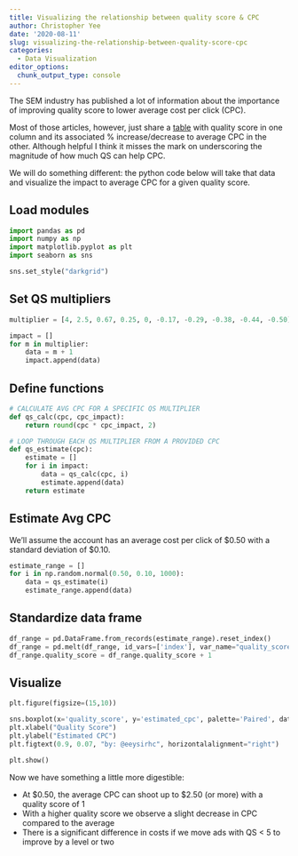 ```yaml
---
title: Visualizing the relationship between quality score & CPC
author: Christopher Yee
date: '2020-08-11'
slug: visualizing-the-relationship-between-quality-score-cpc
categories:
  - Data Visualization
editor_options: 
  chunk_output_type: console
---
```


The SEM industry has published a lot of information about the importance of improving quality score to lower average cost per click (CPC).

Most of those articles, however, just share a [table](https://www.uncommonlogic.com/wp-content/uploads/quality-score-cost-table-UCL-colors-2019-441x600.jpg) with quality score in one column and its associated % increase/decrease to average CPC in the other. Although helpful I think it misses the mark on underscoring the magnitude of how much QS can help CPC.

We will do something different: the python code below will take that data and visualize the impact to average CPC for a given quality score.

## Load modules
```python
import pandas as pd
import numpy as np
import matplotlib.pyplot as plt
import seaborn as sns

sns.set_style("darkgrid")
```

## Set QS multipliers
```python
multiplier = [4, 2.5, 0.67, 0.25, 0, -0.17, -0.29, -0.38, -0.44, -0.50]

impact = []
for m in multiplier:
    data = m + 1
    impact.append(data)
```

## Define functions
```python
# CALCULATE AVG CPC FOR A SPECIFIC QS MULTIPLIER
def qs_calc(cpc, cpc_impact):
    return round(cpc * cpc_impact, 2)

# LOOP THROUGH EACH QS MULTIPLIER FROM A PROVIDED CPC
def qs_estimate(cpc):
    estimate = []
    for i in impact:
        data = qs_calc(cpc, i)
        estimate.append(data)  
    return estimate
```

## Estimate Avg CPC

We'll assume the account has an average cost per click of \$0.50 with a standard deviation of \$0.10.

```python
estimate_range = []
for i in np.random.normal(0.50, 0.10, 1000):
    data = qs_estimate(i)
    estimate_range.append(data)
```

## Standardize data frame

```python
df_range = pd.DataFrame.from_records(estimate_range).reset_index()
df_range = pd.melt(df_range, id_vars=['index'], var_name="quality_score", value_name="estimated_cpc")
df_range.quality_score = df_range.quality_score + 1
```

## Visualize
```python
plt.figure(figsize=(15,10))

sns.boxplot(x='quality_score', y='estimated_cpc', palette='Paired', data=df_range)
plt.xlabel("Quality Score")
plt.ylabel("Estimated CPC")
plt.figtext(0.9, 0.07, "by: @eeysirhc", horizontalalignment="right")

plt.show()
```

Now we have something a little more digestible:

* At \$0.50, the average CPC can shoot up to \$2.50 (or more) with a quality score of 1
* With a higher quality score we observe a slight decrease in CPC compared to the average
* There is a significant difference in costs if we move ads with QS < 5 to improve by a level or two

